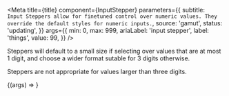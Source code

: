 
<Meta
  title={title}
  component={InputStepper}
  parameters={{
    subtitle: `
Input Steppers allow for finetuned control over numeric values. They
override the default styles for numeric inputs.`,
    source: 'gamut',
    status: 'updating',
  }}
  args={{
    min: 0,
    max: 999,
    ariaLabel: 'input stepper',
    label: 'things',
    value: 99,
  }}
/>

Steppers will default to a small size if selecting over values that are
at most 1 digit, and choose a wider format sutable for 3 digits
otherwise.

Steppers are not appropriate for values larger than three digits.

<Preview>
  <Story name="InputStepper">{(args) => <InputStepper {...args} />}</Story>
</Preview>

<PropsTable story="InputStepper" />
